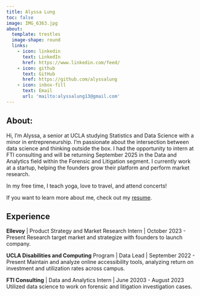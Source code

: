 ```yaml
--- 
title: Alyssa Lung
toc: false
image: IMG_6363.jpg
about: 
  template: trestles
  image-shape: round
  links: 
    - icon: linkedin
      text: LinkedIn
      href: https://www.linkedin.com/feed/
    - icon: github
      text: GitHub
      href: https://github.com/alyssalung
    - icon: inbox-fill
      text: Email
      url: 'mailto:alyssalung13@gmail.com'
---
```


## About: 

Hi, I'm Alyssa, a senior at UCLA studying Statistics and Data Science with a minor in entrepreneurship. I'm passionate about the intersection between data science and thinking outside the box. I had the opportunity to intern at FTI consulting and will be returning September 2025 in the Data and Analytics field within the Forensic and Litigation segment. I currently work at a startup, helping the founders grow their platform and perform market research. 

In my free time, I teach yoga, love to travel, and attend concerts! 

If you want to learn more about me, check out my [resume](Resume_AlyssaLung.pdf).

## Experience

**Ellevoy** | Product Strategy and Market Research Intern | October 2023 - Present
Research target market and strategize with founders to launch company. 

**UCLA Disabilities and Computing** Program | Data Lead | September 2022 - Present
Maintain and analyze online accessibility tools, analyzing return on investment and utilization rates across campus. 

**FTI Consulting** | Data and Analytics Intern | June 20203 - August 2023
Utilized data science to work on forensic and litigation investigation cases. 


